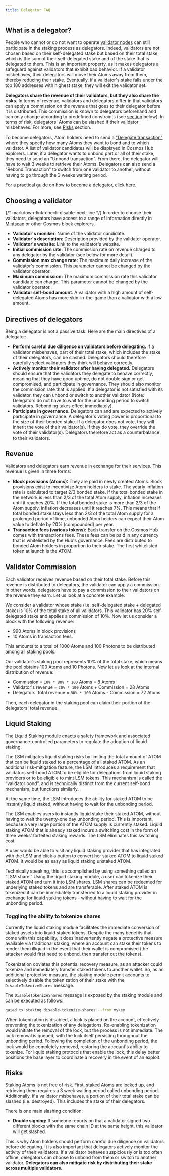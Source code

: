 ```yaml
---
title: Delegator FAQ
---
```

## What is a delegator?

People who cannot or do not want to operate [validator nodes](/hub/v25/validators/overview) can still participate in the staking process as delegators. Indeed, validators are not chosen based on their self-delegated stake but based on their total stake, which is the sum of their self-delegated stake and of the stake that is delegated to them. This is an important property, as it makes delegators a safeguard against validators that exhibit bad behavior. If a validator misbehaves, their delegators will move their Atoms away from them, thereby reducing their stake. Eventually, if a validator's stake falls under the top 180 addresses with highest stake, they will exit the validator set.

**Delegators share the revenue of their validators, but they also share the risks.** In terms of revenue, validators and delegators differ in that validators can apply a commission on the revenue that goes to their delegator before it is distributed. This commission is known to delegators beforehand and can only change according to predefined constraints (see [section](#choosing-a-validator) below). In terms of risk, delegators' Atoms can be slashed if their validator misbehaves. For more, see [Risks](#risks) section.

To become delegators, Atom holders need to send a ["Delegate transaction"](/hub/v25/delegators/delegator-guide-cli#sending-transactions) where they specify how many Atoms they want to bond and to which validator. A list of validator candidates will be displayed in Cosmos Hub explorers. Later, if a delegator wants to unbond part or all of their stake, they need to send an "Unbond transaction". From there, the delegator will have to wait 3 weeks to retrieve their Atoms. Delegators can also send a "Rebond Transaction" to switch from one validator to another, without having to go through the 3 weeks waiting period.

For a practical guide on how to become a delegator, click [here](/hub/v25/delegators/delegator-guide-cli).

## Choosing a validator

{/* markdown-link-check-disable-next-line */}
In order to choose their validators, delegators have access to a range of information directly in [Mintscan](https://mintscan.io/cosmos/validators) or other Cosmos block explorers.

* **Validator's moniker**: Name of the validator candidate.
* **Validator's description**: Description provided by the validator operator.
* **Validator's website**: Link to the validator's website.
* **Initial commission rate**: The commission rate on revenue charged to any delegator by the validator (see below for more detail).
* **Commission max change rate:** The maximum daily increase of the validator's commission. This parameter cannot be changed by the validator operator.
* **Maximum commission:** The maximum commission rate this validator candidate can charge. This parameter cannot be changed by the validator operator.
* **Validator self-bond amount**: A validator with a high amount of self-delegated Atoms has more skin-in-the-game than a validator with a low amount.

## Directives of delegators

Being a delegator is not a passive task. Here are the main directives of a delegator:

* **Perform careful due diligence on validators before delegating.** If a validator misbehaves, part of their total stake, which includes the stake of their delegators, can be slashed. Delegators should therefore carefully select validators they think will behave correctly.
* **Actively monitor their validator after having delegated.** Delegators should ensure that the validators they delegate to behave correctly, meaning that they have good uptime, do not double sign or get compromised, and participate in governance. They should also monitor the commission rate that is applied. If a delegator is not satisfied with its validator, they can unbond or switch to another validator (Note: Delegators do not have to wait for the unbonding period to switch validators. Rebonding takes effect immediately).
* **Participate in governance.** Delegators can and are expected to actively participate in governance. A delegator's voting power is proportional to the size of their bonded stake. If a delegator does not vote, they will inherit the vote of their validator(s). If they do vote, they override the vote of their validator(s). Delegators therefore act as a counterbalance to their validators.

## Revenue

Validators and delegators earn revenue in exchange for their services. This revenue is given in three forms:

* **Block provisions (Atoms):** They are paid in newly created Atoms. Block provisions exist to incentivize Atom holders to stake. The yearly inflation rate is calculated to target 2/3 bonded stake. If the total bonded stake in the network is less than 2/3 of the total Atom supply, inflation increases until it reaches 20%. If the total bonded stake is more than 2/3 of the Atom supply, inflation decreases until it reaches 7%. This means that if total bonded stake stays less than 2/3 of the total Atom supply for a prolonged period of time, unbonded Atom holders can expect their Atom value to deflate by 20% (compounded) per year.
* **Transaction fees (various tokens):** Each transfer on the Cosmos Hub comes with transactions fees. These fees can be paid in any currency that is whitelisted by the Hub's governance. Fees are distributed to bonded Atom holders in proportion to their stake. The first whitelisted token at launch is the ATOM.

## Validator Commission

Each validator receives revenue based on their total stake. Before this revenue is distributed to delegators, the validator can apply a commission. In other words, delegators have to pay a commission to their validators on the revenue they earn. Let us look at a concrete example:

We consider a validator whose stake (i.e. self-delegated stake + delegated stake) is 10% of the total stake of all validators. This validator has 20% self-delegated stake and applies a commission of 10%. Now let us consider a block with the following revenue:

* 990 Atoms in block provisions
* 10 Atoms in transaction fees.

This amounts to a total of 1000 Atoms and 100 Photons to be distributed among all staking pools.

Our validator's staking pool represents 10% of the total stake, which means the pool obtains 100 Atoms and 10 Photons. Now let us look at the internal distribution of revenue:

* Commission = `10% * 80% * 100` Atoms = 8 Atoms
* Validator's revenue = `20% * 100` Atoms + Commission = 28 Atoms
* Delegators' total revenue = `80% * 100` Atoms - Commission = 72 Atoms

Then, each delegator in the staking pool can claim their portion of the delegators' total revenue.

## Liquid Staking

The Liquid Staking module enacts a safety framework and associated governance-controlled parameters to regulate the adoption of liquid staking.

The LSM mitigates liquid staking risks by limiting the total amount of ATOM that can be liquid staked to a percentage of all staked ATOM. As an additional risk-mitigation feature, the LSM introduces a requirement that validators self-bond ATOM to be eligible for delegations from liquid staking providers or to be eligible to mint LSM tokens. This mechanism is called the “validator bond”, and is technically distinct from the current self-bond mechanism, but functions similarly.

At the same time, the LSM introduces the ability for staked ATOM to be instantly liquid staked, without having to wait for the unbonding period.

The LSM enables users to instantly liquid stake their staked ATOM, without having to wait the twenty-one day unbonding period. This is important, because a very large portion of the ATOM supply is currently staked. Liquid staking ATOM that is already staked incurs a switching cost in the form of three weeks’ forfeited staking rewards. The LSM eliminates this switching cost.

A user would be able to visit any liquid staking provider that has integrated with the LSM and click a button to convert her staked ATOM to liquid staked ATOM. It would be as easy as liquid staking unstaked ATOM.

Technically speaking, this is accomplished by using something called an “LSM share.” Using the liquid staking module, a user can tokenize their staked ATOM and turn it into LSM shares. LSM shares can be redeemed for underlying staked tokens and are transferable. After staked ATOM is tokenized it can be immediately transferred to a liquid staking provider in exchange for liquid staking tokens - without having to wait for the unbonding period.

### Toggling the ability to tokenize shares

Currently the liquid staking module facilitates the immediate conversion of staked assets into liquid staked tokens. Despite the many benefits that come with this capability, it does inadvertently negate a protective measure available via traditional staking, where an account can stake their tokens to render them illiquid in the event that their wallet is compromised (the attacker would first need to unbond, then transfer out the tokens).

Tokenization obviates this potential recovery measure, as an attacker could tokenize and immediately transfer staked tokens to another wallet. So, as an additional protective measure, the staking module permit accounts to selectively disable the tokenization of their stake with the `DisableTokenizeShares` message.

The `DisableTokenizeShares` message is exposed by the staking module and can be executed as follows:

```sh
gaiad tx staking disable-tokenize-shares --from mykey  
```

When tokenization is disabled, a lock is placed on the account, effectively preventing the tokenization of any delegations. Re-enabling tokenization would initiate the removal of the lock, but the process is not immediate. The lock removal is queued, with the lock itself persisting throughout the unbonding period. Following the completion of the unbonding period, the lock would be completely removed, restoring the account's ability to tokenize. For liquid staking protocols that enable the lock, this delay better positions the base layer to coordinate a recovery in the event of an exploit.

## Risks

Staking Atoms is not free of risk. First, staked Atoms are locked up, and retrieving them requires a 3 week waiting period called unbonding period. Additionally, if a validator misbehaves, a portion of their total stake can be slashed (i.e. destroyed). This includes the stake of their delegators.

There is one main slashing condition:

* **Double signing:** If someone reports on that a validator signed two different blocks with the same chain ID at the same height, this validator will get slashed.

This is why Atom holders should perform careful due diligence on validators before delegating. It is also important that delegators actively monitor the activity of their validators. If a validator behaves suspiciously or is too often offline, delegators can choose to unbond from them or switch to another validator. **Delegators can also mitigate risk by distributing their stake across multiple validators.**
